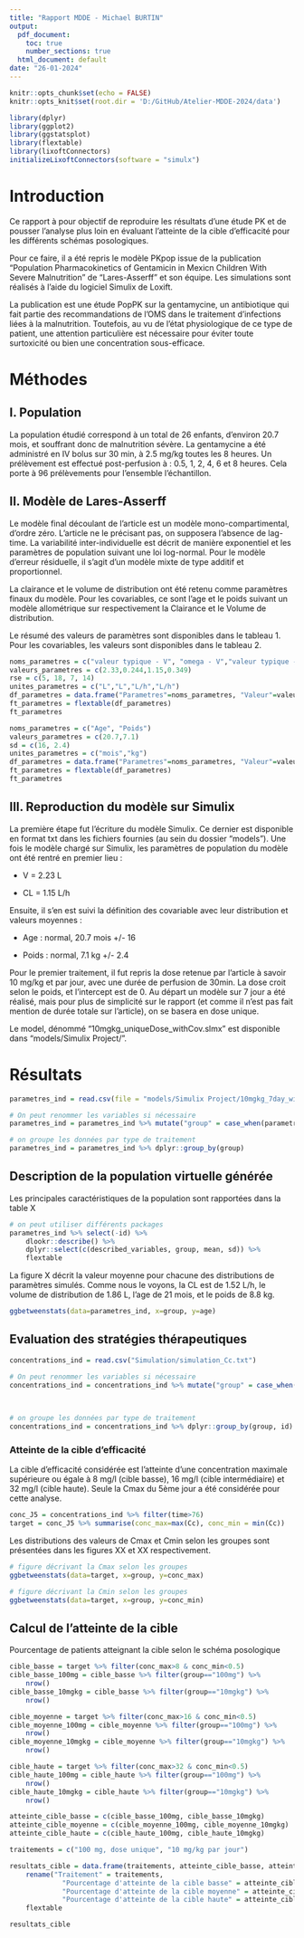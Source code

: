 ```yaml
---
title: "Rapport MDDE - Michael BURTIN"
output:
  pdf_document: 
    toc: true
    number_sections: true
  html_document: default
date: "26-01-2024"
---
```


```r
knitr::opts_chunk$set(echo = FALSE)
knitr::opts_knit$set(root.dir = 'D:/GitHub/Atelier-MDDE-2024/data')
```

```r
library(dplyr)
library(ggplot2)
library(ggstatsplot)
library(flextable)
library(lixoftConnectors) 
initializeLixoftConnectors(software = "simulx")
```

# Introduction

Ce rapport à pour objectif de reproduire les résultats d'une étude PK et de pousser l'analyse plus loin en évaluant l'atteinte de la cible d'efficacité pour les différents schémas posologiques.

Pour ce faire, il a été repris le modèle PKpop issue de la publication "Population Pharmacokinetics of Gentamicin in Mexicn Children With Severe Malnutrition" de "Lares-Asserff" et son équipe. Les simulations sont réalisés à l'aide du logiciel Simulix de Loxift.

La publication est une étude PopPK sur la gentamycine, un antibiotique qui fait partie des recommandations de l'OMS dans le traitement d'infections liées à la malnutrition. Toutefois, au vu de l'état physiologique de ce type de patient, une attention particulière est nécessaire pour éviter toute surtoxicité ou bien une concentration sous-efficace.

# Méthodes

## I. Population

La population étudié correspond à un total de 26 enfants, d'environ 20.7 mois, et souffrant donc de malnutrition sévère. La gentamycine a été administré en IV bolus sur 30 min, à 2.5 mg/kg toutes les 8 heures. Un prélèvement est effectué post-perfusion à : 0.5, 1, 2, 4, 6 et 8 heures. Cela porte à 96 prélèvements pour l'ensemble l'échantillon.

## II. Modèle de Lares-Asserff

Le modèle final découlant de l'article est un modèle mono-compartimental, d'ordre zéro. L'article ne le précisant pas, on supposera l'absence de lag-time. La variabilité inter-individuelle est décrit de manière exponentiel et les paramètres de population suivant une loi log-normal. Pour le modèle d'erreur résiduelle, il s'agit d'un modèle mixte de type additif et proportionnel.

La clairance et le volume de distribution ont été retenu comme paramètres finaux du modèle. Pour les covariables, ce sont l'age et le poids suivant un modèle allométrique sur respectivement la Clairance et le Volume de distribution.

Le résumé des valeurs de paramètres sont disponibles dans le tableau 1. Pour les covariables, les valeurs sont disponibles dans le tableau 2.

```r
noms_parametres = c("valeur typique - V", "omega - V","valeur typique - Cl", "omega - Cl")
valeurs_parametres = c(2.33,0.244,1.15,0.349)
rse = c(5, 18, 7, 14)
unites_parametres = c("L","L","L/h","L/h")
df_parametres = data.frame("Parametres"=noms_parametres, "Valeur"=valeurs_parametres, "RSE"=rse,"Unités"=unites_parametres)
ft_parametres = flextable(df_parametres)
ft_parametres
```

```r
noms_parametres = c("Age", "Poids")
valeurs_parametres = c(20.7,7.1)
sd = c(16, 2.4)
unites_parametres = c("mois","kg")
df_parametres = data.frame("Parametres"=noms_parametres, "Valeur"=valeurs_parametres, "Sd"=sd,"Unités"=unites_parametres)
ft_parametres = flextable(df_parametres)
ft_parametres
```

## III. Reproduction du modèle sur Simulix

La première étape fut l'écriture du modèle Simulix. Ce dernier est disponible en format txt dans les fichiers fournies (au sein du dossier "models"). Une fois le modèle chargé sur Simulix, les paramètres de population du modèle ont été rentré en premier lieu :

-   V = 2.23 L

-   CL = 1.15 L/h

Ensuite, il s'en est suivi la définition des covariable avec leur distribution et valeurs moyennes :

-   Age : normal, 20.7 mois +/- 16

-   Poids : normal, 7.1 kg +/- 2.4

Pour le premier traitement, il fut repris la dose retenue par l'article à savoir 10 mg/kg et par jour, avec une durée de perfusion de 30min. La dose croit selon le poids, et l'intercept est de 0. Au départ un modèle sur 7 jour a été réalisé, mais pour plus de simplicité sur le rapport (et comme il n'est pas fait mention de durée totale sur l'article), on se basera en dose unique.

Le model, dénommé "10mgkg_uniqueDose_withCov.slmx" est disponible dans "models/Simulix Project/".

# Résultats

```r
parametres_ind = read.csv(file = "models/Simulix Project/10mgkg_7day_withCov/10mgkg_uniqueDose_withCov/Simulation/individualParameters.txt")
```

```r
# On peut renommer les variables si nécessaire
parametres_ind = parametres_ind %>% mutate("group" = case_when(parametres_ind$group == "simulationGroup1" ~ "10mg", parametres_ind$group == "simulationGroup2"~ "10mgkg", TRUE ~ "error"))

# on groupe les données par type de traitement
parametres_ind = parametres_ind %>% dplyr::group_by(group)
```

## Description de la population virtuelle générée

Les principales caractéristiques de la population sont rapportées dans la table X

```r
# on peut utiliser différents packages
parametres_ind %>% select(-id) %>%
	dlookr::describe() %>% 
	dplyr::select(c(described_variables, group, mean, sd)) %>%
	flextable
```

La figure X décrit la valeur moyenne pour chacune des distributions de paramètres simulés. Comme nous le voyons, la CL est de 1.52 L/h, le volume de distribution de 1.86 L, l'age de 21 mois, et le poids de 8.8 kg.

```r
ggbetweenstats(data=parametres_ind, x=group, y=age)
```

## Evaluation des stratégies thérapeutiques

```r
concentrations_ind = read.csv("Simulation/simulation_Cc.txt")
```

```r
# On peut renommer les variables si nécessaire
concentrations_ind = concentrations_ind %>% mutate("group" = case_when(concentrations_ind$group == "simulationGroup1" ~ "100mg",
																					concentrations_ind$group == "simulationGroup2"~ "10mgkg",
																					TRUE ~ "error"))

# on groupe les données par type de traitement
concentrations_ind = concentrations_ind %>% dplyr::group_by(group, id)
```

### Atteinte de la cible d'efficacité

La cible d'efficacité considérée est l'atteinte d'une concentration maximale supérieure ou égale à 8 mg/l (cible basse), 16 mg/l (cible intermédiaire) et 32 mg/l (cible haute). Seule la Cmax du 5ème jour a été considérée pour cette analyse.

```r

conc_J5 = concentrations_ind %>% filter(time>76)
target = conc_J5 %>% summarise(conc_max=max(Cc), conc_min = min(Cc))
```

Les distributions des valeurs de Cmax et Cmin selon les groupes sont présentées dans les figures XX et XX respectivement.

```r
# figure décrivant la Cmax selon les groupes
ggbetweenstats(data=target, x=group, y=conc_max)
```

```r
# figure décrivant la Cmin selon les groupes
ggbetweenstats(data=target, x=group, y=conc_min)
```

## Calcul de l'atteinte de la cible

Pourcentage de patients atteignant la cible selon le schéma posologique

```r
cible_basse = target %>% filter(conc_max>8 & conc_min<0.5)
cible_basse_100mg = cible_basse %>% filter(group=="100mg") %>%
	nrow()
cible_basse_10mgkg = cible_basse %>% filter(group=="10mgkg") %>%
	nrow()

cible_moyenne = target %>% filter(conc_max>16 & conc_min<0.5)
cible_moyenne_100mg = cible_moyenne %>% filter(group=="100mg") %>%
	nrow()
cible_moyenne_10mgkg = cible_moyenne %>% filter(group=="10mgkg") %>%
	nrow()

cible_haute = target %>% filter(conc_max>32 & conc_min<0.5)
cible_haute_100mg = cible_haute %>% filter(group=="100mg") %>%
	nrow()
cible_haute_10mgkg = cible_haute %>% filter(group=="10mgkg") %>%
	nrow()
```

```r

atteinte_cible_basse = c(cible_basse_100mg, cible_basse_10mgkg)
atteinte_cible_moyenne = c(cible_moyenne_100mg, cible_moyenne_10mgkg)
atteinte_cible_haute = c(cible_haute_100mg, cible_haute_10mgkg)

traitements = c("100 mg, dose unique", "10 mg/kg par jour")

resultats_cible = data.frame(traitements, atteinte_cible_basse, atteinte_cible_moyenne, atteinte_cible_haute) %>%
	rename("Traitement" = traitements,
			 "Pourcentage d'atteinte de la cible basse" = atteinte_cible_basse,
			 "Pourcentage d'atteinte de la cible moyenne" = atteinte_cible_moyenne,
			 "Pourcentage d'atteinte de la cible haute" = atteinte_cible_haute,) %>%
	flextable

resultats_cible

```
